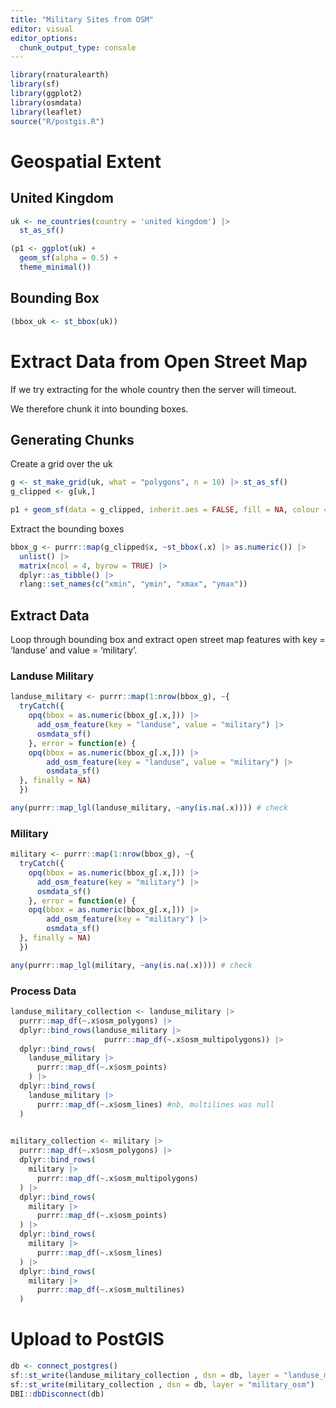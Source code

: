 ```yaml
---
title: "Military Sites from OSM"
editor: visual
editor_options: 
  chunk_output_type: console
---
```


```r
library(rnaturalearth)
library(sf)
library(ggplot2)
library(osmdata)
library(leaflet)
source("R/postgis.R")
```

# Geospatial Extent

## United Kingdom

```r
uk <- ne_countries(country = 'united kingdom') |>
  st_as_sf()

(p1 <- ggplot(uk) +
  geom_sf(alpha = 0.5) + 
  theme_minimal())

```

## Bounding Box

```r
(bbox_uk <- st_bbox(uk))

```

# Extract Data from Open Street Map

If we try extracting for the whole country then the server will timeout.

We therefore chunk it into bounding boxes.

## Generating Chunks

Create a grid over the uk

```r
g <- st_make_grid(uk, what = "polygons", n = 10) |> st_as_sf()
g_clipped <- g[uk,]

p1 + geom_sf(data = g_clipped, inherit.aes = FALSE, fill = NA, colour = "black")
```

Extract the bounding boxes

```r
bbox_g <- purrr::map(g_clipped$x, ~st_bbox(.x) |> as.numeric()) |>
  unlist() |> 
  matrix(ncol = 4, byrow = TRUE) |>
  dplyr::as_tibble() |>
  rlang::set_names(c("xmin", "ymin", "xmax", "ymax"))
```

## Extract Data

Loop through bounding box and extract open street map features with key = 'landuse' and value = 'military'.

### Landuse Military

```r
landuse_military <- purrr::map(1:nrow(bbox_g), ~{
  tryCatch({
    opq(bbox = as.numeric(bbox_g[.x,])) |>  
      add_osm_feature(key = "landuse", value = "military") |>
      osmdata_sf()
    }, error = function(e) {
    opq(bbox = as.numeric(bbox_g[.x,])) |>  
        add_osm_feature(key = "landuse", value = "military") |>
        osmdata_sf()
  }, finally = NA)
  })

any(purrr::map_lgl(landuse_military, ~any(is.na(.x)))) # check

```

### Military

```r
military <- purrr::map(1:nrow(bbox_g), ~{
  tryCatch({
    opq(bbox = as.numeric(bbox_g[.x,])) |>  
      add_osm_feature(key = "military") |>
      osmdata_sf()
    }, error = function(e) {
    opq(bbox = as.numeric(bbox_g[.x,])) |>  
        add_osm_feature(key = "military") |>
        osmdata_sf()
  }, finally = NA)
  })

any(purrr::map_lgl(military, ~any(is.na(.x)))) # check

```

### Process Data

```r
landuse_military_collection <- landuse_military |> 
  purrr::map_df(~.x$osm_polygons) |>
  dplyr::bind_rows(landuse_military |> 
                     purrr::map_df(~.x$osm_multipolygons)) |>
  dplyr::bind_rows(
    landuse_military |> 
      purrr::map_df(~.x$osm_points)
    ) |>
  dplyr::bind_rows(
    landuse_military |> 
      purrr::map_df(~.x$osm_lines) #nb, multilines was null
  ) 
  

military_collection <- military |> 
  purrr::map_df(~.x$osm_polygons) |>
  dplyr::bind_rows(
    military |> 
      purrr::map_df(~.x$osm_multipolygons)
  ) |>
  dplyr::bind_rows(
    military |> 
      purrr::map_df(~.x$osm_points)
  ) |>
  dplyr::bind_rows(
    military |> 
      purrr::map_df(~.x$osm_lines) 
  ) |>
  dplyr::bind_rows(
    military |> 
      purrr::map_df(~.x$osm_multilines)
  )


```

# Upload to PostGIS

```r
db <- connect_postgres()
sf::st_write(landuse_military_collection , dsn = db, layer = "landuse_military_osm")
sf::st_write(military_collection , dsn = db, layer = "military_osm")
DBI::dbDisconnect(db)
```
